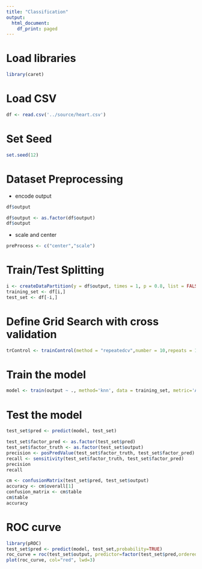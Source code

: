 ```yaml
---
title: "Classification"
output:
  html_document:
    df_print: paged
---
```


# Load libraries

```r
library(caret)
```

# Load CSV

```r
df <- read.csv('../source/heart.csv')
```

# Set Seed

```r
set.seed(12)
```

# Dataset Preprocessing

-   encode output
```r
df$output
```


```r
df$output <- as.factor(df$output)
df$output
```

-   scale and center
```r
preProcess <- c("center","scale")
```

# Train/Test Splitting

```r
i <- createDataPartition(y = df$output, times = 1, p = 0.8, list = FALSE)
training_set <- df[i,]
test_set <- df[-i,]
```

# Define Grid Search with cross validation

```r
trControl <- trainControl(method = "repeatedcv",number = 10,repeats = 10)
```

# Train the model

```r
model <- train(output ~ ., method='knn', data = training_set, metric='Accuracy', preProcess = preProcess, trControl=trControl)
```

# Test the model

```r
test_set$pred <- predict(model, test_set)

test_set$factor_pred <- as.factor(test_set$pred)
test_set$factor_truth <- as.factor(test_set$output)
precision <- posPredValue(test_set$factor_truth, test_set$factor_pred)
recall <- sensitivity(test_set$factor_truth, test_set$factor_pred)
precision
recall
```
```r
cm <- confusionMatrix(test_set$pred, test_set$output)
accuracy <- cm$overall[1]
confusion_matrix <- cm$table
cm$table
accuracy
```
# ROC curve
```r
library(pROC)
test_set$pred <- predict(model, test_set,probability=TRUE)
roc_curve = roc(test_set$output, predictor=factor(test_set$pred,ordered = TRUE))
plot(roc_curve, col="red", lwd=3)
```